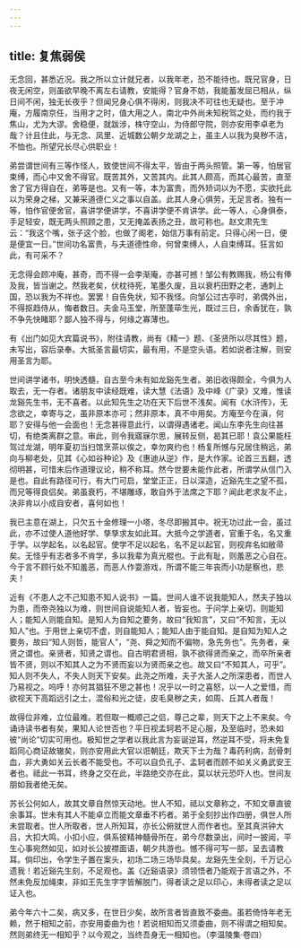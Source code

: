 ```yaml
---
---
---
```

title: 复焦弱侯
---

无念回，甚悉近况。我之所以立计就兄者，以我年老，恐不能待也。既兄官身，日夜无闲空，则虽欲早晚不离左右请教，安能得？官身不妨，我能蓄发屈已相从，纵日间不闲，独无长夜乎？但闻兄身心俱不得闲，则我决不可往也无疑也。至于冲庵，方履南京任，当用才之时，值大用之人，南北中外尚未知税驾之处，而约我于焦山，尤为大谬。舍稳便，就跋涉，株守空山，为侍郎守院，则亦安用李卓老为哉？计且住此，与无念、凤里、近城数公朝夕龙湖之上，虽主人以我为臭秽不洁，不恤也。所望兄长尽心供职业！

弟尝谓世间有三等作怪人，致使世间不得太平，皆由于两头照管。第一等，怕居官束缚，而心中又舍不得官。既苦其外，又苦其内。此其人颇高，而其心最苦，直至舍了官方得自在，弟等是也。又有一等，本为富贵，而外矫词以为不愿，实欲托此以为荣身之梯，又兼采道德仁义之事以自盖。此其人身心俱劳，无足言者。独有一等，怕作官便舍官，喜讲学便讲学，不喜讲学便不肯讲学。此一等人，心身俱泰，手足轻安，既无两头照顾之患，又无掩盖表扬之丑，故可称也。赵文肃先生云：“我这个嘴，张子这个脸，也做了阁老，始信万事有前定。只得心闲一日，便是便宜一日。”世间功名富贵，与夫道德性命，何曾束缚人，人自束缚耳。狂言如此，有可采不？

无念得会顾冲庵，甚奇，而不得一会李渐庵，亦甚可撼！邹公有教赐我，杨公有俸及我，皆当谢之。然我老矣，伏枕待死，笔墨久废，且以衰朽田野之老，通刺上国，恐以我为不祥也。罢罢！自告免状，知不我怪。向邹公过古亭时，弟偶外出，不得抠趋侍从，悔者数日。夫金马玉堂，所至蓬荜生光，既过三日，余香犹在，孰不争先快睹耶？鄙人独不得与，何缘之寡薄也。

有《出门如见大宾篇说书》，附往请教，尚有《精一》题、《圣贤所以尽其性》题，未写出，容后录奉。大抵圣言最切实，最有用，不是空头语。若如说者注解，则安用圣言为耶。

世间讲学诸书，明快透髓，自古至今未有如龙谿先生者。弟旧收得颇全，今俱为人取去，无一存者。诸朋友中读经既难，读大慧《法语》及中峰《广录》又难，惟读龙谿先生书，无不喜者。以此知先生之功在天下后世不浅矣。闻有《水浒传》，无念欲之，幸寄与之，虽非原本亦可；然非原本，真不中用矣。方庵至今在滇，何耶？安得与他一会面也！无念甚得意此行，以谓得遇诸老。闻山东李先生向往甚切，有绝类离群之意。审此，则令我寤寐尔思，展转反侧，曷其已耶！袁公果能枉驾过龙湖，明年夏初当扫馆烹茶以俟之，幸勿爽约也！杨复所憾与兄居住稍远，弟向与柳老处，见其《心如谷种论》及《惠迪从逆》作，是大作家。论首三五翻，透彻明甚，可惜末后作道理议论，稍不称耳。然今世要未能作此者，所谓学从信门入是也。自此有路径可行，有大门可启，堂堂正正，日以深造，近谿先生之望不孤，而兄等得良侣矣。弟虽衰朽，不堪雕琢，敢自外于法席之下耶？闻此老求友不止，决非肯以小成自安者，喜何如也！

我已主意在湖上，只欠五十金修理一小塔，冬尽即搬其中。祝无功过此一会，虽过此，亦不过使人道他好学、孳孳求友如此耳。大抵今之学道者，官重于名，名又重于学。以学起名，以名起官。使学不足以起名，名不足以起官，则视弃名如敝帚矣。无怪乎有志者多不肯学，多以我辈为真光棍也。于此有耻，则羞恶之心自在。今于言不顾行处不知羞恶，而恶人作耍游戏，所谓不能三年丧而小功是察也，悲夫！

近有《不患人之不己知患不知人说书》一篇。世间人谁不说我能知人，然夫子独以为患，而帝尧独以为难，则世间自说能知人者，皆妄也。于问学上亲切，则能知人；能知人则能自知。是知人为自知之要务，故曰“我知言”，又曰“不知言，无以知人”也。于用世上亲切不虚，则自能知人；能知人由于能自知。是自知为知人之要务，故曰“知人则哲，能官人”，“尧、舜之知而不偏物，急先务也”。先务者，亲贤之谓也。亲贤者，知贤之谓也。自古明君贤相，孰不欲得贤而亲之，而卒所亲者皆不贤，则以不知其人之为不贤而妄以为贤而亲之也。故又曰“不知其人，可乎”。知人则不失人，不失人则天下安矣。此尧之所难，夫子大圣人之所深患者，而世人乃易视之。呜呼！亦何其猖狂不思之甚也！况乎以一时之喜怒，以一人之爱惜，而欲视天下高蹈远引之士，混俗和光之徒，皮毛臭秽之夫，如周、丘其人者哉！

故得位非难，立位最难。若但取一概顺己之侣，尊己之辈，则天下之上不来矣。今诵诗读书者有矣，果知人论世否也？平日视孟轲若不足心服，及至临时，恐未如彼“尚论”切实可用也。极知世之学者以我此言为妄诞逆耳，然逆耳不受，将未免复蹈同心商证故辙矣，则亦安用此大官以诳朝廷，欺天下士为哉？毒药利病，刮骨刺血，非大勇如关云长者不能受也。不可以自负孔子、孟轲者而顾不如关义勇武安王者也。祗此一书耳，终身之交在此，半路绝交亦在此，莫以状元恐吓人也。世间友朋如我者绝无矣。

苏长公何如人，故其文章自然惊天动地。世人不知，祗以文章称之，不知文章直彼余事耳。世未有其人不能卓立而能文章垂不朽者。弟于全刻抄出作四册，俱世人所未尝取者。世人所取者，世人所知耳，亦长公俯就世人而作者也。至其真洪钟大吕，大扣大鸣，小扣小应，俱系彼精神髓骨所在，弟今尽数录出，间时一披阅，平生心事宛然如见，如对长公披襟面语，朝夕共游也。憾不得可写一部，呈去请教耳。倘印出，令学生子置在案头，初场二场三场毕具矣。龙谿先生全刻，千万记心遗我！若近谿先生刻，不足观也。盖《近谿语录》须领悟者乃能观于言语之外，不然未免反加绳束，非如王先生字字皆解脱门，得者读之足以印心，未得者读之足以证入也。

弟今年六十二矣，病又多，在世日少矣，故所言者皆直致不委曲。虽若倚恃年老无赖，然于相知之前，亦安用委曲为也！若说相知而又须委曲，则不得谓之相知矣。然则弟终无一相知乎？以今观之，当终吾身无一相知也。（李温陵集·卷四）